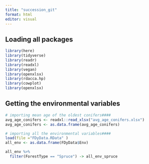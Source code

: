 ```yaml
---
title: "succession_git"
format: html
editor: visual
---
```


## Loading all packages

```r

library(here)
library(tidyverse)
library(readr)
library(readxl)
library(vegan)
library(openxlsx)
library(rdacca.hp)
library(cowplot)
library(openxlsx)

```

## Getting the environmental variables

```r

# importing mean age of the oldest conifers####
avg_age_conifers <- readxl::read_xlsx("avg_age_conifers.xlsx")
avg_age_conifers <- as.data.frame(avg_age_conifers) 

# importing all the environmental variables####
load(file ="FDyData.RData" )
all_env <- as.data.frame(FDyData$Env)

all_env %>%
  filter(ForestType == "Spruce") -> all_env_spruce
```
